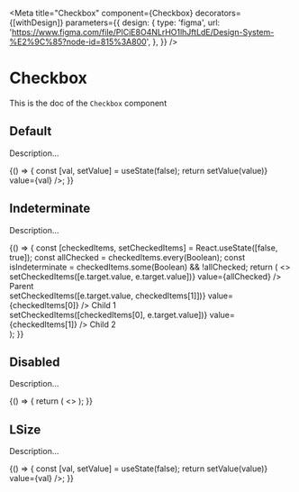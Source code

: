 <!--- Button.stories.mdx --->


<Meta
  title="Checkbox"
  component={Checkbox}
  decorators={[withDesign]}
  parameters={{
    design: {
      type: 'figma',
      url: 'https://www.figma.com/file/PICiE8O4NLrHO1lhJftLdE/Design-System-%E2%9C%85?node-id=815%3A800',
    },
  }}
/>

# Checkbox

This is the doc of the `Checkbox` component

## Default

Description...

<Canvas>
  <Story name="default">
    {() => {
      const [val, setValue] = useState(false);
      return <Checkbox name="default" onChange={({ target: { value } }) => setValue(value)} value={val} />;
    }}
  </Story>
</Canvas>

## Indeterminate

Description...

<Canvas>
  <Story name="indeterminate">
    {() => {
      const [checkedItems, setCheckedItems] = React.useState([false, true]);
      const allChecked = checkedItems.every(Boolean);
      const isIndeterminate = checkedItems.some(Boolean) && !allChecked;
      return (
        <>
          <Checkbox
            id="parent"
            name="parent"
            indeterminate={isIndeterminate}
            onChange={(e) => setCheckedItems([e.target.value, e.target.value])}
            value={allChecked}
          />
          <label htmlFor="parent">Parent</label>
          <div style={{ padding: 10 }}>
            <Checkbox
              id="child1"
              name="child1"
              onChange={(e) => setCheckedItems([e.target.value, checkedItems[1]])}
              value={checkedItems[0]}
            />
            <label htmlFor="child1">Child 1</label>
          </div>
          <div style={{ padding: 10 }}>
            <Checkbox
              id="child2"
              name="child2"
              onChange={(e) => setCheckedItems([checkedItems[0], e.target.value])}
              value={checkedItems[1]}
            />
            <label htmlFor="child2">Child 2</label>
          </div>
        </>
      );
    }}
  </Story>
</Canvas>

## Disabled

Description...

<Canvas>
  <Story name="disabled">
    {() => {
      return (
        <>
          <Checkbox name="disabled-unchecked" disabled />
          <Checkbox name="disabled-indeterminate" disabled indeterminate />
          <Checkbox name="disabled-checked" disabled value={true} />
        </>
      );
    }}
  </Story>
</Canvas>

## LSize

Description...

<Canvas>
  <Story name="LSize">
    {() => {
      const [val, setValue] = useState(false);
      return <Checkbox name="LSize" size="L" onChange={({ target: { value } }) => setValue(value)} value={val} />;
    }}
  </Story>
</Canvas>
